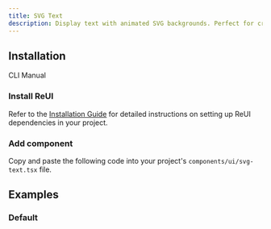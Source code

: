 ```yaml
---
title: SVG Text
description: Display text with animated SVG backgrounds. Perfect for creating dynamic text effects with custom SVG graphics and animations.
---
```


## Installation

<Tabs defaultValue="cli">

<TabsList>
  <TabsTrigger value="cli">CLI</TabsTrigger>
  <TabsTrigger value="manual">Manual</TabsTrigger>
</TabsList>

<TabsContent value="cli">
  <CliCommands name="svg-text" />
</TabsContent>

<TabsContent value="manual">    
<Steps>

### Install ReUI

Refer to the [Installation Guide](/docs/installation) for detailed instructions on setting up ReUI dependencies in your project.

### Add component

Copy and paste the following code into your project's `components/ui/svg-text.tsx` file.

<ComponentPreview name="svg-text" />

</Steps>

</TabsContent>

</Tabs>

## Examples

### Default

<ExamplePreview path="svg-text/default" />